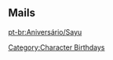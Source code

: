 ==Mails==
{{Mails by Category Table|Sayu Mails|noheader=1}}

[[pt-br:Aniversário/Sayu]]
[[Category:Character Birthdays]]